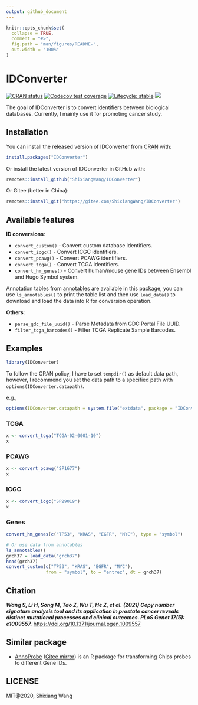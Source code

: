 ```yaml
---
output: github_document
---
```


<!-- README.md is generated from README.Rmd. Please edit that file -->

```r
knitr::opts_chunk$set(
  collapse = TRUE,
  comment = "#>",
  fig.path = "man/figures/README-",
  out.width = "100%"
)
```

# IDConverter

<!-- badges: start -->
[![CRAN
status](https://www.r-pkg.org/badges/version/IDConverter)](https://cran.r-project.org/package=IDConverter)
[![Codecov test coverage](https://codecov.io/gh/ShixiangWang/IDConverter/branch/master/graph/badge.svg)](https://app.codecov.io/gh/ShixiangWang/IDConverter?branch=master)
[![Lifecycle: stable](https://img.shields.io/badge/lifecycle-stable-brightgreen.svg)](https://lifecycle.r-lib.org/articles/stages.html)
[![](https://cranlogs.r-pkg.org/badges/grand-total/IDConverter?color=orange)](https://cran.r-project.org/package=IDConverter)
<!-- badges: end -->

The goal of IDConverter is to convert identifiers between biological databases.
Currently, I mainly use it for promoting cancer study.

## Installation

You can install the released version of IDConverter from [CRAN](https://CRAN.R-project.org) with:

``` r
install.packages("IDConverter")
```

Or install the latest version of IDConverter in GitHub with:

``` r
remotes::install_github("ShixiangWang/IDConverter")
```

Or Gitee (better in China):

```r
remotes::install_git("https://gitee.com/ShixiangWang/IDConverter")
```

## Available features

**ID conversions**:

- `convert_custom()` - Convert custom database identifiers.
- `convert_icgc()` - Convert ICGC identifiers.
- `convert_pcawg()` - Convert PCAWG identifiers.
- `convert_tcga()` - Convert TCGA identifiers.
- `convert_hm_genes()` - Convert human/mouse gene IDs between Ensembl and Hugo Symbol system.

Annotation tables from [annotables](https://github.com/stephenturner/annotables) are available
in this package, you can use `ls_annotables()` to print the table list and then use
`load_data()` to download and load the data into R for conversion operation.

**Others**:

- `parse_gdc_file_uuid()` - Parse Metadata from GDC Portal File UUID.
- `filter_tcga_barcodes()` - Filter TCGA Replicate Sample Barcodes.

## Examples

```r
library(IDConverter)
```

To follow the CRAN policy, I have to set `tempdir()` as default data path,
however, I recommend you set the data path to a specified path with
`options(IDConverter.datapath)`.

e.g.,

```r
options(IDConverter.datapath = system.file("extdata", package = "IDConverter"))
```

### TCGA

```r
x <- convert_tcga("TCGA-02-0001-10")
x
```

### PCAWG

```r
x <- convert_pcawg("SP1677")
x
```

### ICGC

```r
x <- convert_icgc("SP29019")
x
```

### Genes

```r
convert_hm_genes(c("TP53", "KRAS", "EGFR", "MYC"), type = "symbol")

# Or use data from annotables
ls_annotables()
grch37 = load_data("grch37")
head(grch37)
convert_custom(c("TP53", "KRAS", "EGFR", "MYC"),
               from = "symbol", to = "entrez", dt = grch37)
```


## Citation

***Wang S, Li H, Song M, Tao Z, Wu T, He Z, et al. (2021) Copy
number signature analysis tool and its application in prostate
cancer reveals distinct mutational processes and clinical outcomes.
PLoS Genet 17(5): e1009557.***
<https://doi.org/10.1371/journal.pgen.1009557>

## Similar package

- [AnnoProbe](https://github.com/jmzeng1314/AnnoProbe/) ([Gitee mirror](https://gitee.com/jmzeng/annoprobe)) is an R package for transforming Chips probes to different Gene IDs.

## LICENSE

MIT\@2020, Shixiang Wang
